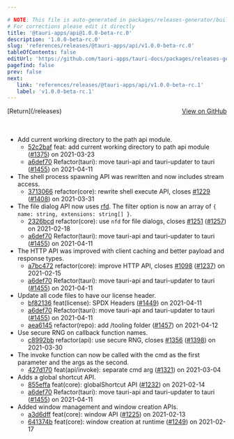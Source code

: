 ```yaml
---

# NOTE: This file is auto-generated in packages/releases-generator/build.ts
# For corrections please edit it directly
title: '@tauri-apps/api@1.0.0-beta-rc.0'
description: '1.0.0-beta-rc.0'
slug: 'references/releases/@tauri-apps/api/v1.0.0-beta-rc.0'
tableOfContents: false
editUrl: 'https://github.com/tauri-apps/tauri-docs/packages/releases-generator/build.ts'
pagefind: false
prev: false
next:
   link: 'references/releases/@tauri-apps/api/v1.0.0-beta-rc.1'
   label: 'v1.0.0-beta-rc.1'
---
```


<div style="margin-bottom:3rem; display: flex; justify-content: space-between; align-items: center"><span>[Return](/releases)</span><span><a href="https://github.com/tauri-apps/tauri/releases/tag/@tauri-apps/api-v1.0.0-beta-rc.0">View on GitHub</a></span></div>

- Add current working directory to the path api module.
  - [52c2baf](https://www.github.com/tauri-apps/tauri/commit/52c2baf940773cf7c51647fb6f20d0f7df126115) feat: add current working directory to path api module ([#1375](https://www.github.com/tauri-apps/tauri/pull/1375)) on 2021-03-23
  - [a6def70](https://www.github.com/tauri-apps/tauri/commit/a6def7066eec19c889b0f14cc1e475bf209a332e) Refactor(tauri): move tauri-api and tauri-updater to tauri ([#1455](https://www.github.com/tauri-apps/tauri/pull/1455)) on 2021-04-11
- The shell process spawning API was rewritten and now includes stream access.
  - [3713066](https://www.github.com/tauri-apps/tauri/commit/3713066e451bd30d0cc6f57bb437f08276f4c4ad) refactor(core): rewrite shell execute API, closes [#1229](https://www.github.com/tauri-apps/tauri/pull/1229) ([#1408](https://www.github.com/tauri-apps/tauri/pull/1408)) on 2021-03-31
- The file dialog API now uses [rfd](https://github.com/PolyMeilex/rfd). The filter option is now an array of `{ name: string, extensions: string[] }`.
  - [2326bcd](https://www.github.com/tauri-apps/tauri/commit/2326bcd399411f7f0eabdb7ade910be473adadae) refactor(core): use `nfd` for file dialogs, closes [#1251](https://www.github.com/tauri-apps/tauri/pull/1251) ([#1257](https://www.github.com/tauri-apps/tauri/pull/1257)) on 2021-02-18
  - [a6def70](https://www.github.com/tauri-apps/tauri/commit/a6def7066eec19c889b0f14cc1e475bf209a332e) Refactor(tauri): move tauri-api and tauri-updater to tauri ([#1455](https://www.github.com/tauri-apps/tauri/pull/1455)) on 2021-04-11
- The HTTP API was improved with client caching and better payload and response types.
  - [a7bc472](https://www.github.com/tauri-apps/tauri/commit/a7bc472e994730071f960d09a12ac85296a080ae) refactor(core): improve HTTP API, closes [#1098](https://www.github.com/tauri-apps/tauri/pull/1098) ([#1237](https://www.github.com/tauri-apps/tauri/pull/1237)) on 2021-02-15
  - [a6def70](https://www.github.com/tauri-apps/tauri/commit/a6def7066eec19c889b0f14cc1e475bf209a332e) Refactor(tauri): move tauri-api and tauri-updater to tauri ([#1455](https://www.github.com/tauri-apps/tauri/pull/1455)) on 2021-04-11
- Update all code files to have our license header.
  - [bf82136](https://www.github.com/tauri-apps/tauri/commit/bf8213646689175f8a158b956911f3a43e360690) feat(license): SPDX Headers ([#1449](https://www.github.com/tauri-apps/tauri/pull/1449)) on 2021-04-11
  - [a6def70](https://www.github.com/tauri-apps/tauri/commit/a6def7066eec19c889b0f14cc1e475bf209a332e) Refactor(tauri): move tauri-api and tauri-updater to tauri ([#1455](https://www.github.com/tauri-apps/tauri/pull/1455)) on 2021-04-11
  - [aea6145](https://www.github.com/tauri-apps/tauri/commit/aea614587bddab930d552512b54e18624fbf573e) refactor(repo): add /tooling folder ([#1457](https://www.github.com/tauri-apps/tauri/pull/1457)) on 2021-04-12
- Use secure RNG on callback function names.
  - [c8992bb](https://www.github.com/tauri-apps/tauri/commit/c8992bb0bfb8eaeae8ebed444719f9c9372d39d4) refactor(api): use secure RNG, closes [#1356](https://www.github.com/tauri-apps/tauri/pull/1356) ([#1398](https://www.github.com/tauri-apps/tauri/pull/1398)) on 2021-03-30
- The invoke function can now be called with the cmd as the first parameter and the args as the second.
  - [427d170](https://www.github.com/tauri-apps/tauri/commit/427d170930ab711fd0ca82f7a73b524d6fdc222f) feat(api/invoke): separate cmd arg ([#1321](https://www.github.com/tauri-apps/tauri/pull/1321)) on 2021-03-04
- Adds a global shortcut API.
  - [855effa](https://www.github.com/tauri-apps/tauri/commit/855effadd9ebfb6bc1a3555ac7fc733f6f766b7a) feat(core): globalShortcut API ([#1232](https://www.github.com/tauri-apps/tauri/pull/1232)) on 2021-02-14
  - [a6def70](https://www.github.com/tauri-apps/tauri/commit/a6def7066eec19c889b0f14cc1e475bf209a332e) Refactor(tauri): move tauri-api and tauri-updater to tauri ([#1455](https://www.github.com/tauri-apps/tauri/pull/1455)) on 2021-04-11
- Added window management and window creation APIs.
  - [a3d6dff](https://www.github.com/tauri-apps/tauri/commit/a3d6dff2163c7a45842253edd81dbc62248dc65d) feat(core): window API ([#1225](https://www.github.com/tauri-apps/tauri/pull/1225)) on 2021-02-13
  - [641374b](https://www.github.com/tauri-apps/tauri/commit/641374b15343518cd835bd5ada811941c65dcf2e) feat(core): window creation at runtime ([#1249](https://www.github.com/tauri-apps/tauri/pull/1249)) on 2021-02-17

